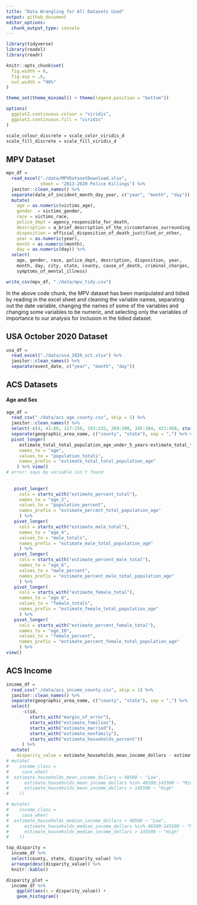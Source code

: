 ```yaml
---
title: "Data Wrangling for All Datasets Used"
output: github_document
editor_options: 
  chunk_output_type: console
---
```


```r
library(tidyverse)
library(readxl)
library(readr)

knitr::opts_chunk$set(
  fig.width = 6,
  fig.asp = .6,
  out.width = "90%"
)

theme_set(theme_minimal() + theme(legend.position = "bottom"))

options(
  ggplot2.continuous.colour = "viridis",
  ggplot2.continuous.fill = "viridis"
)

scale_colour_discrete = scale_color_viridis_d
scale_fill_discrete = scale_fill_viridis_d
```

## MPV Dataset

```r
mpv_df =
  read_excel("./data/MPVDatasetDownload.xlsx",
             sheet = "2013-2020 Police Killings") %>%
  janitor::clean_names() %>% 
  separate(date_of_incident_month_day_year, c("year", "month", "day")) %>% 
  mutate(
    age = as.numeric(victims_age),
    gender  = victims_gender,
    race = victims_race,
    police_dept = agency_responsible_for_death,
    description = a_brief_description_of_the_circumstances_surrounding_the_death,
    disposition = official_disposition_of_death_justified_or_other,
    year = as.numeric(year),
    month = as.numeric(month),
    day = as.numeric(day)) %>%
  select(
    age, gender, race, police_dept, description, disposition, year,
    month, day, city, state, county, cause_of_death, criminal_charges,
    symptoms_of_mental_illness)

write_csv(mpv_df, "./data/mpv_tidy.csv")
```

In the above code chunk, the MPV dataset has been manipulated and tidied by reading in the excel sheet and cleaning the variable names, separating out the date variable, changing the names of some of the variables and changing some variables to be numeric, and selecting only the variables of importance to our analysis for inclusion in the tidied dataset.

## USA October 2020 Dataset

```r
usa_df =
  read_excel("./data/usa_2020_oct.xlsx") %>%
  janitor::clean_names() %>% 
  separate(event_date, c("year", "month", "day"))
```

## ACS Datasets


#### Age and Sex
```r
age_df =
  read_csv("./data/acs_age_county.csv", skip = 1) %>% 
  janitor::clean_names() %>% 
  select(-c(4, 41:80, 117:156, 193:232, 269:308, 345:384, 421:458, starts_with("margin_of_error"))) %>% 
  separate(geographic_area_name, c("county", "state"), sep = ",") %>% view()
  pivot_longer(
     estimate_total_total_population_age_under_5_years:estimate_total_total_population_age_85_years_and_over,
     names_to = "age",
     values_to = "population_totals",
     names_prefix = "estimate_total_total_population_age"
    ) %>% view()
# error: says my variable isn't found 
  
  
   pivot_longer(
     cols = starts_with("estimate_percent_total"),
     names_to = "age_2",
     values_to = "population_percent", 
     names_prefix = "estimate_percent_total_population_age"
     ) %>% 
   pivot_longer(
     cols = starts_with("estimate_male_total"),
     names_to = "age_4",
     values_to = "male_totals", 
     names_prefix = "estimate_male_total_population_age"
     ) %>% 
   pivot_longer(
     cols = starts_with("estimate_percent_male_total"),
     names_to = "age_6",
     values_to = "male_percent", 
     names_prefix = "estimate_percent_male_total_population_age"
     ) %>% 
   pivot_longer(
     cols = starts_with("estimate_female_total"),
     names_to = "age_8",
     values_to = "female_totals", 
     names_prefix = "estimate_female_total_population_age"
     ) %>% 
   pivot_longer(
     cols = starts_with("estimate_percent_female_total"),
     names_to = "age_10",
     values_to = "female_percent", 
     names_prefix = "estimate_percent_female_total_population_age"
     ) %>% 
view()
```

## ACS Income

```r
income_df =
  read_csv("./data/acs_income_county.csv", skip = 1) %>% 
  janitor::clean_names() %>% 
  separate(geographic_area_name, c("county", "state"), sep = ",") %>% 
  select(
      -c(id, 
         starts_with("margin_of_error"), 
         starts_with("estimate_families"), 
         starts_with("estimate_married"), 
         starts_with("estimate_nonfamily"), 
         starts_with("estimate_households_percent"))
      ) %>%
  mutate(
    disparity_value = estimate_households_mean_income_dollars - estimate_households_median_income_dollars) 
# mutate(
#    income_class =
#     case_when(
#  estimate_households_mean_income_dollars < 48500 ~ "Low",
#      estimate_households_mean_income_dollars %in% 48500:145500 ~ "Middle",
#      estimate_households_mean_income_dollars > 145500 ~ "High"
#    )) 

# mutate(
#    income_class =
#     case_when(
#  estimate_households_median_income_dollars < 48500 ~ "Low",
#      estimate_households_median_income_dollars %in% 48500:145500 ~ "Middle",
#      estimate_households_median_income_dollars > 145500 ~ "High"
#    )) 

top_disparity = 
  income_df %>% 
  select(county, state, disparity_value) %>% 
  arrange(desc(disparity_value)) %>% 
  knitr::kable()

disparity_plot =
  income_df %>% 
    ggplot(aes(x = disparity_value)) + 
    geom_histogram()
```